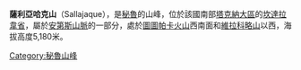 {{Coord|16|59|40|S|70|25|36|W|display=title}}

'''薩利亞哈克山'''（Sallajaque），是[[秘魯|秘魯]]的山峰，位於該國南部[[塔克納大區|塔克納大區]]的[[坎達拉韋省|坎達拉韋省]]，屬於[[安第斯山脈|安第斯山脈]]的一部分，處於[[圖圖帕卡火山|圖圖帕卡火山]]西南面和[[維拉科略山_(秘魯)|維拉科略山]]以西，海拔高度5,180米。

{{Peru-geo-stub}}
[[Category:秘魯山峰|Category:秘魯山峰]]